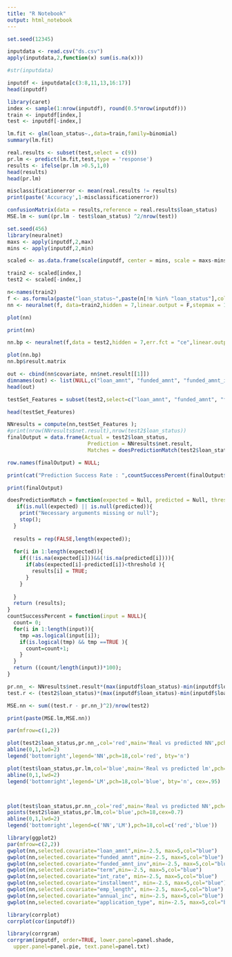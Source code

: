 ```yaml
---
title: "R Notebook"
output: html_notebook
---
```



```r
set.seed(12345)

inputdata <- read.csv("ds.csv")
apply(inputdata,2,function(x) sum(is.na(x)))

#str(inputdata)

inputdf <- inputdata[c(3:8,11,13,16:17)]
head(inputdf)

```

```r
library(caret)
index <- sample(1:nrow(inputdf), round(0.5*nrow(inputdf)))
train <- inputdf[index,]
test <- inputdf[-index,]

lm.fit <- glm(loan_status~.,data=train,family=binomial)
summary(lm.fit)

real.results <- subset(test,select = c(9))
pr.lm <- predict(lm.fit,test,type = 'response')
results <- ifelse(pr.lm >0.5,1,0)
head(results)
head(pr.lm)

misclassificationerror <- mean(real.results != results)
print(paste('Accuracy',1-misclassificationerror))

confusionMatrix(data = results,reference = real.results$loan_status)
MSE.lm <- sum((pr.lm - test$loan_status) ^2/nrow(test))
```
```r
set.seed(456)
library(neuralnet)
maxs <- apply(inputdf,2,max)
mins <- apply(inputdf,2,min)

scaled <- as.data.frame(scale(inputdf, center = mins, scale = maxs-mins))

train2 <- scaled[index,]
test2 <- scaled[-index,]

n<-names(train2)
f <- as.formula(paste("loan_status~",paste(n[!n %in% "loan_status"],collapse = "+")))
nn <- neuralnet(f, data=train2,hidden = 7,linear.output = F,stepmax = 1000000)

plot(nn)

print(nn)
```
```r
nn.bp <- neuralnet(f,data = test2,hidden = 7,err.fct = "ce",linear.output = FALSE,algorithm = "backprop",learningrate = 0.01)

plot(nn.bp)
nn.bp$result.matrix
```

```r
out <- cbind(nn$covariate, nn$net.result[[1]])
dimnames(out) <- list(NULL,c("loan_amnt", "funded_amnt", "funded_amnt_inv", "term", "int_rate", "installment", "emp_length", "annual_inc", "application_type","nn-output"))
head(out)
```


```r
testSet_Features = subset(test2,select=c("loan_amnt", "funded_amnt", "funded_amnt_inv", "term", "int_rate", "installment", "emp_length", "annual_inc", "application_type"));

head(testSet_Features)
```

```r
NNresults = compute(nn,testSet_Features );
#print(nrow(NNresults$net.result),nrow(test2$loan_status))
finalOutput = data.frame(Actual = test2$loan_status,
                          Prediction = NNresults$net.result,
                          Matches = doesPredictionMatch(test2$loan_status, NNresults$net.result, 0.3));

row.names(finalOutput) = NULL;

print(cat("Prediction Success Rate : ",countSuccessPercent(finalOutput$Matches)));

print(finalOutput)


```

```r
doesPredictionMatch = function(expected = Null, predicted = Null, threshold = 0.3){
   if(is.null(expected) || is.null(predicted)){
    print("Necessary arguments missing or null");
    stop();
  }
  
  results = rep(FALSE,length(expected));
  
  for(i in 1:length(expected)){
    if((!is.na(expected[i]))&&(!is.na(predicted[i]))){  
      if(abs(expected[i]-predicted[i])<threshold ){
        results[i] = TRUE;
      }
    }
      
  }
  return (results);
}
countSuccessPercent = function(input = NULL){
  count= 0;
  for(i in 1:length(input)){
    tmp =as.logical(input[i]); 
    if(is.logical(tmp) && tmp ==TRUE ){
      count=count+1;
    }
  }
  return ((count/length(input))*100);  
}

```

```r

pr.nn_ <- NNresults$net.result*(max(inputdf$loan_status)-min(inputdf$loan_status))+min(inputdf$loan_status)
test.r <- (test2$loan_status)*(max(inputdf$loan_status)-min(inputdf$loan_status))+min(inputdf$loan_status)

MSE.nn <- sum((test.r - pr.nn_)^2)/nrow(test2)

print(paste(MSE.lm,MSE.nn))

```

```r

par(mfrow=c(1,2))

plot(test2$loan_status,pr.nn_,col='red',main='Real vs predicted NN',pch=18,cex=0.7)
abline(0,1,lwd=2)
legend('bottomright',legend='NN',pch=18,col='red', bty='n')

plot(test$loan_status,pr.lm,col='blue',main='Real vs predicted lm',pch=18, cex=0.7)
abline(0,1,lwd=2)
legend('bottomright',legend='LM',pch=18,col='blue', bty='n', cex=.95)



plot(test$loan_status,pr.nn_,col='red',main='Real vs predicted NN',pch=18,cex=0.7)
points(test2$loan_status,pr.lm,col='blue',pch=18,cex=0.7)
abline(0,1,lwd=2)
legend('bottomright',legend=c('NN','LM'),pch=18,col=c('red','blue'))
```
```r
library(ggplot2)
par(mfrow=c(2,2))
gwplot(nn,selected.covariate="loan_amnt",min=-2.5, max=5,col="blue")
gwplot(nn,selected.covariate="funded_amnt",min=-2.5, max=5,col="blue")
gwplot(nn,selected.covariate="funded_amnt_inv",min=-2.5, max=5,col="blue")
gwplot(nn,selected.covariate="term",min=-2.5, max=5,col="blue")
gwplot(nn,selected.covariate="int_rate", min=-2.5, max=5,col="blue")
gwplot(nn,selected.covariate="installment", min=-2.5, max=5,col="blue")
gwplot(nn,selected.covariate="emp_length", min=-2.5, max=5,col="blue")
gwplot(nn,selected.covariate="annual_inc", min=-2.5, max=5,col="blue")
gwplot(nn,selected.covariate="application_type", min=-2.5, max=5,col="blue")

```
```r
library(corrplot)
corrplot(cor(inputdf))

library(corrgram)
corrgram(inputdf, order=TRUE, lower.panel=panel.shade,
  upper.panel=panel.pie, text.panel=panel.txt)

```


